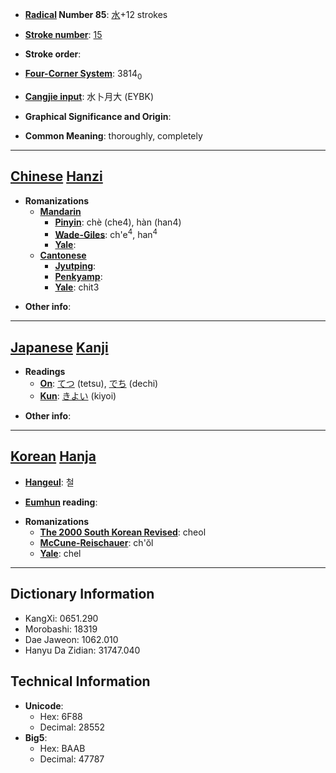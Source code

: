 * '''[[Wiktionary:Chinese radical index| Radical]] Number 85''': [[Wiktionary:Chinese radical index 水|水]]+12 strokes

* '''[[Wiktionary:Chinese total strokes index|Stroke number]]''': [[Wiktionary:Chinese total strokes index 15|15]]

* '''Stroke order''': 

* '''[[Wiktionary:Chinese four corner index|Four-Corner System]]''': 3814<sub>0</sub>

* '''[[Wiktionary:Chinese Cangjie index|Cangjie input]]''': 水卜月大 (EYBK)

* '''Graphical Significance and Origin''': 

* '''Common Meaning''': thoroughly, completely

----

== [[Chinese]] [[Hanzi]] ==

* '''Romanizations'''
** '''[[Mandarin]]'''
*** '''[[Pinyin]]''': chè (che4), hàn (han4)
*** '''[[Wade-Giles]]''': ch'e<sup>4</sup>, han<sup>4</sup>
*** '''[[Yale]]''': 
** '''[[Cantonese]]'''
*** '''[[Jyutping]]''':
*** '''[[Penkyamp]]''': 
*** '''[[Yale]]''': chit3

* '''Other info''': 

----

== [[Japanese]] [[Kanji]] ==

* '''Readings'''
** '''[[On]]''': [[てつ]] (tetsu), [[でち]] (dechi)
** '''[[Kun]]''': [[きよい]] (kiyoi)

* '''Other info''':  

----

== [[Korean]] [[Hanja]] ==

* '''[[Hangeul]]''': 철

* '''[[Eumhun]] reading''': 

* '''Romanizations'''
** '''[[The 2000 South Korean Revised Romanization|The 2000 South Korean Revised]]''': cheol
** '''[[McCune-Reischauer]]''': ch'ŏl
** '''[[Yale]]''': chel

----

== Dictionary Information ==

* KangXi: 0651.290
* Morobashi: 18319
* Dae Jaweon: 1062.010
* Hanyu Da Zidian: 31747.040

== Technical Information ==

* '''Unicode''':
** Hex: 6F88
** Decimal: 28552
* '''Big5''':
** Hex: BAAB
** Decimal: 47787